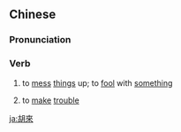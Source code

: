 {{also|胡来}}
==Chinese==
{{zh-forms|s=胡来}}

===Pronunciation===
{{zh-pron
|m=húlái
|cat=v
}}

===Verb===
{{zh-verb}}

# {{lb|zh|Advanced Mandarin}} to [[mess]] [[thing]]s up; to [[fool]] with [[something]]
# {{lb|zh|Advanced Mandarin}} to [[make]] [[trouble]]

[[ja:胡來]]